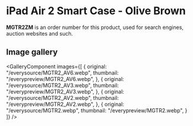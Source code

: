 
# iPad Air 2 Smart Case - Olive Brown

<Callout type='info' emoji='👉🏻'>**MGTR2ZM** is an order number for this product, used for search engines, auction websites and such.</Callout>

## Image gallery

<GalleryComponent
    images={[
      {
        original: "/everysource/MGTR2_AV6.webp",
        thumbnail: "/everypreview/MGTR2_AV6.webp",
      },
      {
        original: "/everysource/MGTR2_AV3.webp",
        thumbnail: "/everypreview/MGTR2_AV3.webp",
      },
      {
        original: "/everysource/MGTR2_AV2.webp",
        thumbnail: "/everypreview/MGTR2_AV2.webp",
      },
      {
        original: "/everysource/MGTR2.webp",
        thumbnail: "/everypreview/MGTR2.webp",
      }
    ]}
  />
